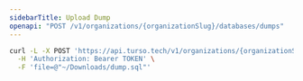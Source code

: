 ```yaml
---
sidebarTitle: Upload Dump
openapi: "POST /v1/organizations/{organizationSlug}/databases/dumps"
---
```


<RequestExample>

```bash cURL
curl -L -X POST 'https://api.turso.tech/v1/organizations/{organizationSlug}/databases/dumps' \
  -H 'Authorization: Bearer TOKEN' \
  -F 'file=@"~/Downloads/dump.sql"'
```

</RequestExample>
